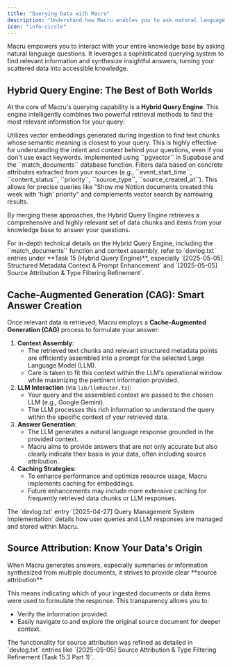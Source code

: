 ```yaml
---
title: "Querying Data with Macru"
description: "Understand how Macru enables you to ask natural language questions against your ingested data using its advanced Hybrid Query Engine and Cache-Augmented Generation."
icon: "info-circle"
---
```


Macru empowers you to interact with your entire knowledge base by asking natural language questions. It leverages a sophisticated querying system to find relevant information and synthesize insightful answers, turning your scattered data into accessible knowledge.

## Hybrid Query Engine: The Best of Both Worlds

At the core of Macru's querying capability is a **Hybrid Query Engine**. This engine intelligently combines two powerful retrieval methods to find the most relevant information for your query:

<CardGroup cols={2}>
  <Card title="Vector Similarity Search" icon="arrows-retweet">
    Utilizes vector embeddings generated during ingestion to find text chunks whose semantic meaning is closest to your query. This is highly effective for understanding the intent and context behind your questions, even if you don't use exact keywords. Implemented using ``pgvector`` in Supabase and the ``match_documents`` database function.
  </Card>
  <Card title="Structured Metadata Filtering" icon="filter-list">
    Filters data based on concrete attributes extracted from your sources (e.g., ``event_start_time``, ``content_status``, ``priority``, ``source_type``, ``source_created_at``). This allows for precise queries like "Show me Notion documents created this week with 'high' priority" and complements vector search by narrowing results.
  </Card>
</CardGroup>

By merging these approaches, the Hybrid Query Engine retrieves a comprehensive and highly relevant set of data chunks and items from your knowledge base to answer your questions.

<Note>
  For in-depth technical details on the Hybrid Query Engine, including the ``match_documents`` function and context assembly, refer to `devlog.txt` entries under **Task 15 (Hybrid Query Engine)**, especially `[2025-05-05] Structured Metadata Context & Prompt Enhancement` and `[2025-05-05] Source Attribution & Type Filtering Refinement`.
</Note>

## Cache-Augmented Generation (CAG): Smart Answer Creation

Once relevant data is retrieved, Macru employs a **Cache-Augmented Generation (CAG)** process to formulate your answer:

1.  **Context Assembly**:
    *   The retrieved text chunks and relevant structured metadata points are efficiently assembled into a prompt for the selected Large Language Model (LLM).
    *   Care is taken to fit this context within the LLM's operational window while maximizing the pertinent information provided.
2.  **LLM Interaction** (via ``lib/llmRouter.ts``):
    *   Your query and the assembled context are passed to the chosen LLM (e.g., Google Gemini).
    *   The LLM processes this rich information to understand the query within the specific context of your retrieved data.
3.  **Answer Generation**:
    *   The LLM generates a natural language response grounded in the provided context.
    *   Macru aims to provide answers that are not only accurate but also clearly indicate their basis in your data, often including source attribution.
4.  **Caching Strategies**:
    *   To enhance performance and optimize resource usage, Macru implements caching for embeddings.
    *   Future enhancements may include more extensive caching for frequently retrieved data chunks or LLM responses.

<Note>
  The `devlog.txt` entry `[2025-04-27] Query Management System Implementation` details how user queries and LLM responses are managed and stored within Macru.
</Note>

## Source Attribution: Know Your Data's Origin

<Tip icon="link">
When Macru generates answers, especially summaries or information synthesized from multiple documents, it strives to provide clear **source attribution**. 
</Tip>

This means indicating which of your ingested documents or data items were used to formulate the response. This transparency allows you to:
*   Verify the information provided.
*   Easily navigate to and explore the original source document for deeper context.

<Note>
  The functionality for source attribution was refined as detailed in `devlog.txt` entries like `[2025-05-05] Source Attribution & Type Filtering Refinement (Task 15.3 Part 1)`. 
